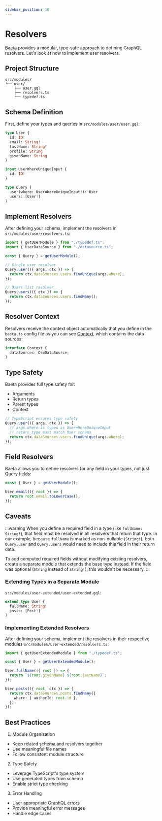 ```yaml
---
sidebar_position: 10
---
```


# Resolvers

Baeta provides a modular, type-safe approach to defining GraphQL resolvers. Let's look at how to implement user resolvers.

## Project Structure

```
src/modules/
└── user/
    ├── user.gql
    ├── resolvers.ts
    └── typedef.ts
```

## Schema Definition

First, define your types and queries in `src/modules/user/user.gql`:

```graphql
type User {
  id: ID!
  email: String!
  lastName: String!
  profile: String
  givenName: String
}

input UserWhereUniqueInput {
  id: ID!
}

type Query {
  user(where: UserWhereUniqueInput!): User
  users: [User!]
}
```

## Implement Resolvers

After defining your schema, implement the resolvers in `src/modules/user/resolvers.ts`:

```typescript
import { getUserModule } from "./typedef.ts";
import { UserDataSource } from "./datasource.ts";

const { Query } = getUserModule();

// Single user resolver
Query.user(({ args, ctx }) => {
  return ctx.dataSources.users.findUnique(args.where);
});

// Users list resolver
Query.users(({ ctx }) => {
  return ctx.dataSources.users.findMany();
});
```

## Resolver Context

Resolvers receive the context object automatically that you define in the `baeta.ts` config file as you can see [Context](./context.mdx), which contains the data sources:

```typescript
interface Context {
  dataSources: OrmDataSource;
}
```

## Type Safety

Baeta provides full type safety for:

- Arguments
- Return types
- Parent types
- Context

```typescript
// TypeScript ensures type safety
Query.user(({ args, ctx }) => {
  // args.where is typed as UserWhereUniqueInput
  // return type must match User schema
  return ctx.dataSources.users.findUnique(args.where);
});
```

## Field Resolvers

Baeta allows you to define resolvers for any field in your types, not just Query fields:

```typescript
const { User } = getUserModule();

User.email(({ root }) => {
  return root.email.toLowerCase();
});
```

## Caveats

:::warning
When you define a required field in a type (like `fullName: String!`), that field must be resolved in all resolvers that return that type. In our example, because `fullName` is marked as non-nullable (`String!`), both `Query.user` and `Query.users` would need to include this field in their return data.

To add computed required fields without modifying existing resolvers, create a separate module that extends the base type instead. If the field was optional (`String` instead of `String!`), this wouldn't be necessary.
:::

### Extending Types in a Separate Module

`src/modules/user-extended/user-extended.gql`:

```graphql
extend type User {
  fullName: String!
  posts: [Post!]
}
```

### Implementing Extended Resolvers

After defining your schema, implement the resolvers in their respective modules `src/modules/user-extended/resolvers.ts`:

```typescript
import { getUserExtendedModule } from "./typedef.ts";

const { User } = getUserExtendedModule();

User.fullName(({ root }) => {
  return `${root.givenName} ${root.lastName}`;
});

User.posts(({ root, ctx }) => {
  return ctx.dataSources.posts.findMany({
    where: { authorId: root.id },
  });
});
```

## Best Practices

1. Module Organization

- Keep related schema and resolvers together
- Use meaningful file names
- Follow consistent module structure

2. Type Safety

- Leverage TypeScript's type system
- Use generated types from schema
- Enable strict type checking

3. Error Handling

- User appropriate [GraphQL errors](./errors.mdx)
- Provide meaningful error messages
- Handle edge cases
